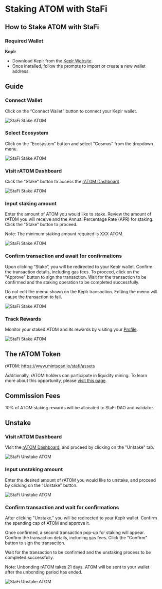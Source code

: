 # Staking ATOM with StaFi


## How to Stake ATOM with StaFi

### Required Wallet

**Keplr**

- Download Keplr from the [Keplr Website](https://www.keplr.app/).
- Once installed, follow the prompts to import or create a new wallet address

<Steps>

## Guide

### Connect Wallet

Click on the “Connect Wallet” button to connect your Keplr wallet.

![StaFi Stake ATOM](/image/stakingunstakingcosmosatom_1-new.png)

### Select Ecosystem

Click on the “Ecosystem” button and select “Cosmos” from the dropdown menu.

![StaFi Stake ATOM](/image/stakingunstakingcosmosatom_2-new.png)

### Visit rATOM Dashboard

Click the "Stake" button to access the [rATOM Dashboard](https://app.stafi.io/gallery/cosmos/ATOM).

![StaFi Stake ATOM](/image/stakingunstakingcosmosatom_3.png)

### Input staking amount

Enter the amount of ATOM you would like to stake. Review the amount of rATOM you will receive and the Annual Percentage Rate (APR) for staking. Click the "Stake" button to proceed.

<Callout type="info">
Note: The minimum staking amount required is XXX ATOM.
<Callout>

![StaFi Stake ATOM](/image/stakingunstakingcosmosatom_4.png)

### Confirm transaction and await for confirmations

Upon clicking “Stake”, you will be redirected to your Keplr wallet. Confirm the transaction details, including gas fees. To proceed, click on the "Approve" button to sign the transaction. Wait for the transaction to be confirmed and the staking operation to be completed successfully.

<Callout type="info">
Do not edit the memo shown on the Keplr transaction. Editing the memo will cause the transaction to fail.
</Callout>

![StaFi Stake ATOM](/image/stakingunstakingcosmosatom_5.png)

### Track Rewards

Monitor your staked ATOM and its rewards by visiting your [Profile](https://app.stafi.io/profile/evm?net=BEP20).

![StaFi Stake ATOM](/image/stakingunstakingcosmosatom_6.png)

</Steps>

## The rATOM Token

rATOM: https://www.mintscan.io/stafi/assets

Additionally, rATOM holders can participate in liquidity mining. To learn more about this opportunity, please [visit this page](https://app.stafi.io/rpool?program=lp).

## Commission Fees

10% of ATOM staking rewards will be allocated to StaFi DAO and validator.

## Unstake

<Steps>

### Visit rATOM Dashboard

Visit the [rATOM Dashboard](https://app.stafi.io/gallery/cosmos/ATOM), and proceed by clicking on the "Unstake" tab.

![StaFi Unstake ATOM](/image/stakingunstakingcosmosatom_7.png)

### Input unstaking amount

Enter the desired amount of rATOM you would like to unstake, and proceed by clicking on the "Unstake" button.

![StaFi Unstake ATOM](/image/stakingunstakingcosmosatom_8.png)

### Confirm transaction and wait for confirmations

After clicking "Unstake," you will be redirected to your Keplr wallet. Confirm the spending cap of ATOM and approve it.

Once confirmed, a second transaction pop-up for staking will appear. Confirm the transaction details, including gas fees. Click the "Confirm" button to sign the transaction. 

Wait for the transaction to be confirmed and the unstaking process to be completed successfully.

<Callout type="info">
Note: Unbonding rATOM takes 21 days. ATOM will be sent to your wallet after the unbonding period has ended.
</Callout>

![StaFi Unstake ATOM](/image/stakingunstakingcosmosatom_9.png)
</Steps>
